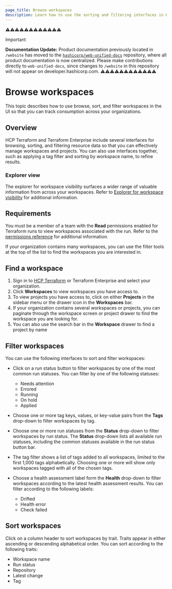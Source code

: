 ```yaml
---
page_title: Browse workspaces
description: Learn how to use the sorting and filtering interfaces in HCP Terraform to create different views of the resource data that the app manages so that you can track consumption across your organizations.
---
```


⚠️⚠️⚠️⚠️⚠️⚠️⚠️⚠️⚠️⚠️⚠️⚠️
> [!IMPORTANT]  
> **Documentation Update:** Product documentation previously located in `/website` has moved to the [`hashicorp/web-unified-docs`](https://github.com/hashicorp/web-unified-docs) repository, where all product documentation is now centralized. Please make contributions directly to `web-unified-docs`, since changes to `/website` in this repository will not appear on developer.hashicorp.com.
⚠️⚠️⚠️⚠️⚠️⚠️⚠️⚠️⚠️⚠️⚠️⚠️

# Browse workspaces

This topic describes how to use browse, sort, and filter workspaces in the UI so that you can track consumption across your organizations.

## Overview

HCP Terraform and Terraform Enterprise include several interfaces for browsing, sorting, and filtering resource data so that you can effectively manage workspaces and projects. You can also use interfaces together, such as applying a tag filter and sorting by workspace name, to refine results.

<!-- BEGIN: TFC:only name:explorer-callout -->
### Explorer view
The explorer for workspace visibility surfaces a wider range of valuable information from across your workspaces. Refer to [Explorer for workspace visibility](/terraform/cloud-docs/workspaces/explorer) for additional information.
<!-- END: TFC:only name:explorer-callout -->

## Requirements

You must be a member of a team with the **Read** permissions enabled for Terraform runs to view workspaces associated with the run. Refer to the [permissions reference](/terraform/cloud-docs/users-teams-organizations/permissions) for additional information.

If your organization contains many workspaces, you can use the filter tools at the top of the list to find the workspaces you are interested in.

## Find a workspace

1. Sign in to [HCP Terraform](https://app.terraform.io/) or Terraform Enterprise and select your organization.
1. Click **Workspaces** to view workspaces you have access to.
1. To view projects you have access to, click on either **Projects** in the sidebar menu or the drawer icon in the **Workspaces** bar.
1. If your organization contains several workspaces or projects, you can paginate through the workspace screen or project drawer to find the workspace you are looking for.
1. You can also use the search bar in the **Workspace** drawer to find a project by name


## Filter workspaces

You can use the following interfaces to sort and filter workspaces:

- Click on a run status button to filter workspaces by one of the most common run statuses. You can filter by one of the following statuses:

    - Needs attention
    - Errored
    - Running
    - On hold
    - Applied

- Choose one or more tag keys, values, or key-value pairs from the **Tags** drop-down to filter workspaces by tag.
- Choose one or more run statuses from the **Status** drop-down to filter workspaces by run status. The **Status** drop-down lists all available run statuses, including the common statuses available in the run status button bar.
- The tag filter shows a list of tags added to all workspaces, limited to the first 1,000 tags alphabetically. Choosing one or more will show only workspaces tagged with all of the chosen tags.
-  Choose a health assessment label form the **Health** drop-down to filter workspaces according to the latest health assessment results. You can filter according to the following labels:

    - Drifted
    - Health error
    - Check failed

## Sort workspaces

Click on a column header to sort workspaces by trait. Traits appear in either ascending or descending alphabetical order. You can sort according to the following traits:

- Workspace name
- Run status
- Repository
- Latest change
- Tag
